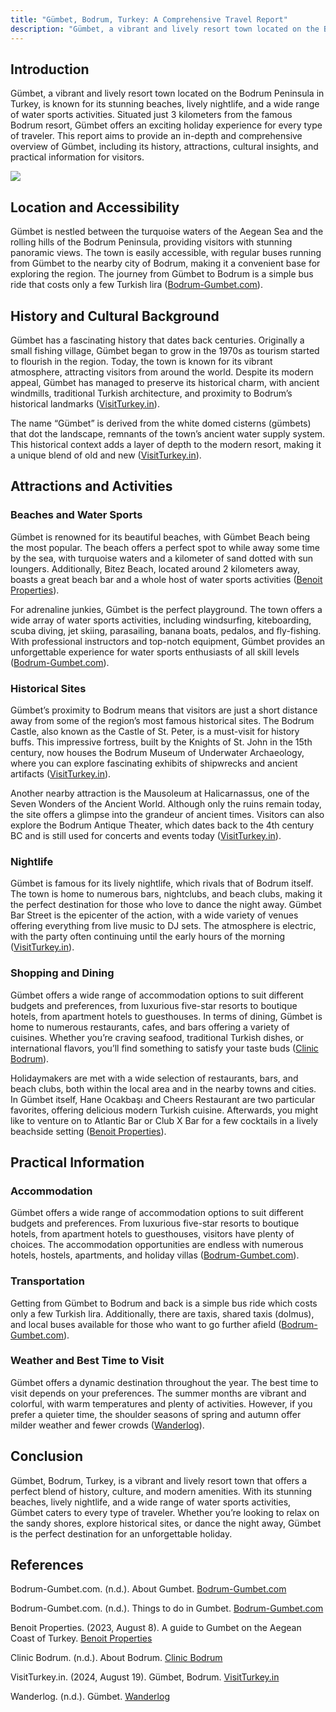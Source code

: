 ```yaml
---
title: "Gümbet, Bodrum, Turkey: A Comprehensive Travel Report"
description: "Gümbet, a vibrant and lively resort town located on the Bodrum Peninsula in Turkey"
---
```


## Introduction

Gümbet, a vibrant and lively resort town located on the Bodrum Peninsula in Turkey, is known for its stunning beaches, lively nightlife, and a wide range of water sports activities. Situated just 3 kilometers from the famous Bodrum resort, Gümbet offers an exciting holiday experience for every type of traveler. This report aims to provide an in-depth and comprehensive overview of Gümbet, including its history, attractions, cultural insights, and practical information for visitors.

![](/9c87add0-2b98-4020-a6ee-977e19f8895c.png)

## Location and Accessibility

Gümbet is nestled between the turquoise waters of the Aegean Sea and the rolling hills of the Bodrum Peninsula, providing visitors with stunning panoramic views. The town is easily accessible, with regular buses running from Gümbet to the nearby city of Bodrum, making it a convenient base for exploring the region. The journey from Gümbet to Bodrum is a simple bus ride that costs only a few Turkish lira ([Bodrum-Gumbet.com](https://bodrum-gumbet.com/about-gumbet/)).

## History and Cultural Background

Gümbet has a fascinating history that dates back centuries. Originally a small fishing village, Gümbet began to grow in the 1970s as tourism started to flourish in the region. Today, the town is known for its vibrant atmosphere, attracting visitors from around the world. Despite its modern appeal, Gümbet has managed to preserve its historical charm, with ancient windmills, traditional Turkish architecture, and proximity to Bodrum’s historical landmarks ([VisitTurkey.in](https://visitturkey.in/district/gumbet-bodrum/)).

The name “Gümbet” is derived from the white domed cisterns (gümbets) that dot the landscape, remnants of the town’s ancient water supply system. This historical context adds a layer of depth to the modern resort, making it a unique blend of old and new ([VisitTurkey.in](https://visitturkey.in/district/gumbet-bodrum/)).

## Attractions and Activities

### Beaches and Water Sports

Gümbet is renowned for its beautiful beaches, with Gümbet Beach being the most popular. The beach offers a perfect spot to while away some time by the sea, with turquoise waters and a kilometer of sand dotted with sun loungers. Additionally, Bitez Beach, located around 2 kilometers away, boasts a great beach bar and a whole host of water sports activities ([Benoit Properties](https://www.benoitproperties.com/news/a-guide-to-gumbet-on-the-aegean-coast-of-turkey/)).

For adrenaline junkies, Gümbet is the perfect playground. The town offers a wide array of water sports activities, including windsurfing, kiteboarding, scuba diving, jet skiing, parasailing, banana boats, pedalos, and fly-fishing. With professional instructors and top-notch equipment, Gümbet provides an unforgettable experience for water sports enthusiasts of all skill levels ([Bodrum-Gumbet.com](https://bodrum-gumbet.com/things-to-do-in-gumbet/)).

### Historical Sites

Gümbet’s proximity to Bodrum means that visitors are just a short distance away from some of the region’s most famous historical sites. The Bodrum Castle, also known as the Castle of St. Peter, is a must-visit for history buffs. This impressive fortress, built by the Knights of St. John in the 15th century, now houses the Bodrum Museum of Underwater Archaeology, where you can explore fascinating exhibits of shipwrecks and ancient artifacts ([VisitTurkey.in](https://visitturkey.in/district/gumbet-bodrum/)).

Another nearby attraction is the Mausoleum at Halicarnassus, one of the Seven Wonders of the Ancient World. Although only the ruins remain today, the site offers a glimpse into the grandeur of ancient times. Visitors can also explore the Bodrum Antique Theater, which dates back to the 4th century BC and is still used for concerts and events today ([VisitTurkey.in](https://visitturkey.in/district/gumbet-bodrum/)).

### Nightlife

Gümbet is famous for its lively nightlife, which rivals that of Bodrum itself. The town is home to numerous bars, nightclubs, and beach clubs, making it the perfect destination for those who love to dance the night away. Gümbet Bar Street is the epicenter of the action, with a wide variety of venues offering everything from live music to DJ sets. The atmosphere is electric, with the party often continuing until the early hours of the morning ([VisitTurkey.in](https://visitturkey.in/district/gumbet-bodrum/)).

### Shopping and Dining

Gümbet offers a wide range of accommodation options to suit different budgets and preferences, from luxurious five-star resorts to boutique hotels, from apartment hotels to guesthouses. In terms of dining, Gümbet is home to numerous restaurants, cafes, and bars offering a variety of cuisines. Whether you’re craving seafood, traditional Turkish dishes, or international flavors, you’ll find something to satisfy your taste buds ([Clinic Bodrum](https://www.clinicbodrum.com/about-bodrum/)).

Holidaymakers are met with a wide selection of restaurants, bars, and beach clubs, both within the local area and in the nearby towns and cities. In Gümbet itself, Hane Ocakbaşı and Cheers Restaurant are two particular favorites, offering delicious modern Turkish cuisine. Afterwards, you might like to venture on to Atlantic Bar or Club X Bar for a few cocktails in a lively beachside setting ([Benoit Properties](https://www.benoitproperties.com/news/a-guide-to-gumbet-on-the-aegean-coast-of-turkey/)).

## Practical Information

### Accommodation

Gümbet offers a wide range of accommodation options to suit different budgets and preferences. From luxurious five-star resorts to boutique hotels, from apartment hotels to guesthouses, visitors have plenty of choices. The accommodation opportunities are endless with numerous hotels, hostels, apartments, and holiday villas ([Bodrum-Gumbet.com](https://bodrum-gumbet.com/about-gumbet/)).

### Transportation

Getting from Gümbet to Bodrum and back is a simple bus ride which costs only a few Turkish lira. Additionally, there are taxis, shared taxis (dolmus), and local buses available for those who want to go further afield ([Bodrum-Gumbet.com](https://bodrum-gumbet.com/about-gumbet/)).

### Weather and Best Time to Visit

Gümbet offers a dynamic destination throughout the year. The best time to visit depends on your preferences. The summer months are vibrant and colorful, with warm temperatures and plenty of activities. However, if you prefer a quieter time, the shoulder seasons of spring and autumn offer milder weather and fewer crowds ([Wanderlog](https://wanderlog.com/place/details/918136/g%C3%BCmbet)).

## Conclusion

Gümbet, Bodrum, Turkey, is a vibrant and lively resort town that offers a perfect blend of history, culture, and modern amenities. With its stunning beaches, lively nightlife, and a wide range of water sports activities, Gümbet caters to every type of traveler. Whether you’re looking to relax on the sandy shores, explore historical sites, or dance the night away, Gümbet is the perfect destination for an unforgettable holiday.

## References

Bodrum-Gumbet.com. (n.d.). About Gumbet. [Bodrum-Gumbet.com](https://bodrum-gumbet.com/about-gumbet/)

Bodrum-Gumbet.com. (n.d.). Things to do in Gumbet. [Bodrum-Gumbet.com](https://bodrum-gumbet.com/things-to-do-in-gumbet/)

Benoit Properties. (2023, August 8). A guide to Gumbet on the Aegean Coast of Turkey. [Benoit Properties](https://www.benoitproperties.com/news/a-guide-to-gumbet-on-the-aegean-coast-of-turkey/)

Clinic Bodrum. (n.d.). About Bodrum. [Clinic Bodrum](https://www.clinicbodrum.com/about-bodrum/)

VisitTurkey.in. (2024, August 19). Gümbet, Bodrum. [VisitTurkey.in](https://visitturkey.in/district/gumbet-bodrum/)

Wanderlog. (n.d.). Gümbet. [Wanderlog](https://wanderlog.com/place/details/918136/g%C3%BCmbet)